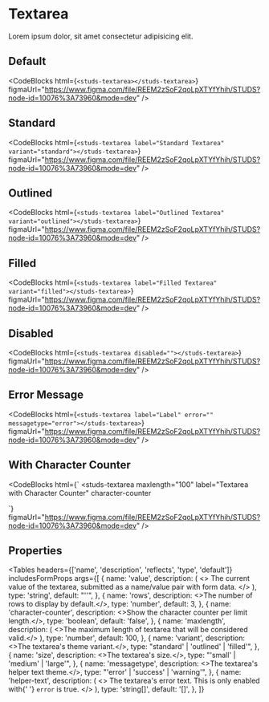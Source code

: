 # Textarea

<HeaderComponent
  htmlTag="studs-textarea"
  jsxTag="StudsTextarea"
  version="Since 2.0"
  status="Unstable"
  urlGithub="inputs/textarea.ts"
  urlStrbook="studs-inputs-textarea--docs"
/>

Lorem ipsum dolor, sit amet consectetur adipisicing elit.

## Default

<ResizerFeatures>
  <studs-textarea></studs-textarea>
</ResizerFeatures>

<CodeBlocks
  html={`
<studs-textarea></studs-textarea>
  `}
  figmaUrl="https://www.figma.com/file/REEM2zSoF2qoLpXTYfYhih/STUDS?node-id=10076%3A73960&mode=dev"
/>

## Standard

<ResizerFeatures>
  <studs-textarea label="Standard Textarea" variant="standard"></studs-textarea>
</ResizerFeatures>

<CodeBlocks
  html={`
<studs-textarea label="Standard Textarea" variant="standard"></studs-textarea>
  `}
  figmaUrl="https://www.figma.com/file/REEM2zSoF2qoLpXTYfYhih/STUDS?node-id=10076%3A73960&mode=dev"
/>

## Outlined

<ResizerFeatures>
  <studs-textarea label="Outlined Textarea" variant="outlined"></studs-textarea>
</ResizerFeatures>

<CodeBlocks
  html={`
<studs-textarea label="Outlined Textarea" variant="outlined"></studs-textarea>
  `}
  figmaUrl="https://www.figma.com/file/REEM2zSoF2qoLpXTYfYhih/STUDS?node-id=10076%3A73960&mode=dev"
/>

## Filled

<ResizerFeatures>
  <studs-textarea label="Filled Textarea" variant="filled"></studs-textarea>
</ResizerFeatures>

<CodeBlocks
  html={`
<studs-textarea label="Filled Textarea" variant="filled"></studs-textarea>
  `}
  figmaUrl="https://www.figma.com/file/REEM2zSoF2qoLpXTYfYhih/STUDS?node-id=10076%3A73960&mode=dev"
/>

## Disabled

<ResizerFeatures>
  <studs-textarea disabled=""></studs-textarea>
</ResizerFeatures>

<CodeBlocks
  html={`
<studs-textarea disabled=""></studs-textarea>
  `}
  figmaUrl="https://www.figma.com/file/REEM2zSoF2qoLpXTYfYhih/STUDS?node-id=10076%3A73960&mode=dev"
/>

## Error Message

<ResizerFeatures>
  <studs-textarea label="Label" error="" messagetype="error"></studs-textarea>
</ResizerFeatures>

<CodeBlocks
  html={`
<studs-textarea label="Label" error="" messagetype="error"></studs-textarea>
  `}
  figmaUrl="https://www.figma.com/file/REEM2zSoF2qoLpXTYfYhih/STUDS?node-id=10076%3A73960&mode=dev"
/>

## With Character Counter

<ResizerFeatures>
  <studs-textarea
    maxlength="100"
    label="Textarea with Character Counter"
    character-counter
  ></studs-textarea>
</ResizerFeatures>

<CodeBlocks
  html={`
<studs-textarea
  maxlength="100"
  label="Textarea with Character Counter"
  character-counter
></studs-textarea>
  `}
  figmaUrl="https://www.figma.com/file/REEM2zSoF2qoLpXTYfYhih/STUDS?node-id=10076%3A73960&mode=dev"
/>

## Properties

<Tables
  headers={['name', 'description', 'reflects', 'type', 'default']}
  includesFormProps
  args={[
    {
      name: 'value',
      description: (
        <>
          The current value of the textarea, submitted as a name/value pair with
          form data.
        </>
      ),
      type: 'string',
      default: "''",
    },
    {
      name: 'rows',
      description: <>The number of rows to display by default.</>,
      type: 'number',
      default: 3,
    },
    {
      name: 'character-counter',
      description: <>Show the character counter per limit length.</>,
      type: 'boolean',
      default: 'false',
    },
    {
      name: 'maxlength',
      description: (
        <>The maximum length of textarea that will be considered valid.</>
      ),
      type: 'number',
      default: 100,
    },
    {
      name: 'variant',
      description: <>The textarea's theme variant.</>,
      type: "standard' | 'outlined' | 'filled'",
    },
    {
      name: 'size',
      description: <>The textarea's size.</>,
      type: "'small' | 'medium' | 'large'",
    },
    {
      name: 'messagetype',
      description: <>The textarea's helper text theme.</>,
      type: "'error' | 'success' | 'warning'",
    },
    {
      name: 'helper-text',
      description: (
        <>
          The textarea's error text. This is only enabled with{' '}
          <code>error</code> is true.
        </>
      ),
      type: 'string[]',
      default: '[]',
    },
  ]}
></Tables>
